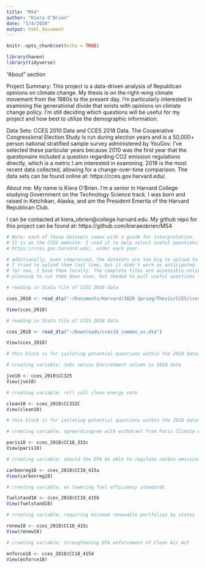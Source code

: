 ```yaml
---
title: "MS4"
author: "Kiera O'Brien"
date: "3/4/2020"
output: html_document
---
```


```r
knitr::opts_chunk$set(echo = TRUE)

library(haven)
library(tidyverse)
```

"About" section

Project Summary: This project is a data-driven analysis of Republican opinions on climate change. My thesis is on the right-wing climate movement from the 1980s to the present day. I'm particularly interested in examining the generational divide that exists with opinions on climate change policy. I'm still deciding which questions will be useful for my project and how best to utilize the demographic information. 

Data Sets: CCES 2010 Data and CCES 2018 Data. The Cooperative Congressional Election Study is run during election years and is a 50,000+ person national stratified sample survey administered by YouGov. I've selected these particular years because 2010 was the first year that the questionaire included a question regarding CO2 emission regulations directly, which is a metric I am interested in examining. 2018 is the most recent data collected, allowing for a change-over-time comparison. The data sets can be found online at: https://cces.gov.harvard.edu/.

About me: My name is Kiera O'Brien. I'm a senior in Harvard College studying Government on the Technology Science track. I was born and raised in Ketchikan, Alaska, and am the President Emerita of the Harvard Republican Club. 

I can be contacted at kiera_obrien@college.harvard.edu.
My github repo for this project can be found at: https://github.com/kieraeobrien/MS4

``` r

# Note: each of these datasets comes with a guide for interpretation.
# It is on the CCES website. I used it to help select useful questions.
# https://cces.gov.harvard.edu/, under each year. 

# additionally, even compressed, the datasets are too big to upload to github.
# I tried to upload them last time, but it didn't work as anticipated.
# for now, I have them locally. The complete files are accessible online.
# planning to cut them down soon, but needed to pull useful questions first.

# reading in Stata file of CCES 2010 data

cces_2010 <- read_dta("~/Documents/Harvard/2020 Spring/Thesis/CCES/cces_2010_common_validated.dta")

View(cces_2010)

# reading in Stata file of CCES 2018 data

cces_2018 <- read_dta("~/Downloads/cces18_common_vv.dta")

View(cces_2018)
```

``` r

# this block is for isolating potential questions within the 2010 dataset

# creating variable; Jobs versus Environment column in 2010 data

jve10 <- cces_2010$CC325
View(jve10)

# creating variable; roll call clean energy vote

clean10 <- cces_2010$CC332C
View(clean10)

```

``` r

# this block is for isolating potential questions within the 2018 dataset

# creating variable; agree/disagree with withdrawl from Paris Climate Agreement

paris18 <- cces_2018$CC18_332c
View(paris18)

# creating variable; should the EPA be able to regulate carbon emissions

carbonreg18 <- cces_2018$CC18_415a
View(carbonreg18)

# creating variable; on lowering fuel efficiency standards

fuelstand18 <- cces_2018$CC18_415b
View(fuelstand18)

# creating variable; requiring minimum renewable portfolios by states

renew18 <- cces_2018$CC18_415c
View(renew18)

# creating variable; strengthening EPA enforcement of Clean Air Act

enforce18 <- cces_2018$CC18_415d
View(enforce18)
```

